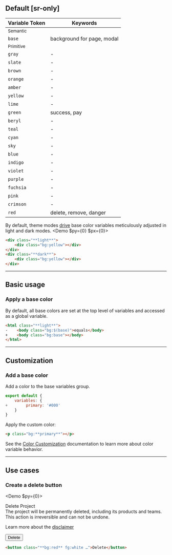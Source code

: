 ## Default [sr-only]
| Variable Token                                    | Keywords                                                                  |
|---------------------------------------------------|---------------------------------------------------------------------------|
| <small>Semantic</small>                                                                                                       |
| <Bg className="bg:base" />`base`                  | background for page, modal                                                |
| <small>Primitive</small>                                                                                                      |
| <Bg className="bg:gray" />`gray`                  | -                                                                         |
| <Bg className="bg:slate" />`slate`                | -                                                                         |
| <Bg className="bg:brown" />`brown`                | -                                                                         |
| <Bg className="bg:orange" />`orange`              | -                                                                         |
| <Bg className="bg:amber" />`amber`                | -                                                                         |
| <Bg className="bg:yellow" />`yellow`              | -                                                                         |
| <Bg className="bg:lime" />`lime`                  | -                                                                         |
| <Bg className="bg:green" />`green`                | success, pay                                                              |
| <Bg className="bg:beryl" />`beryl`                | -                                                                         |
| <Bg className="bg:teal" />`teal`                  | -                                                                         |
| <Bg className="bg:cyan" />`cyan`                  | -                                                                         |
| <Bg className="bg:sky" />`sky`                    | -                                                                         |
| <Bg className="bg:blue" />`blue`                  | -                                                                         |
| <Bg className="bg:indigo" />`indigo`              | -                                                                         |
| <Bg className="bg:violet" />`violet`              | -                                                                         |
| <Bg className="bg:purple" />`purple`              | -                                                                         |
| <Bg className="bg:fuchsia" />`fuchsia`            | -                                                                         |
| <Bg className="bg:pink" />`pink`                  | -                                                                         |
| <Bg className="bg:crimson" />`crimson`            | -                                                                         |
| <Bg className="bg:red" />`red`                    | delete, remove, danger                                                    |

By default, theme modes [drive](/docs/configuration#themedriver) base color variables meticulously adjusted in light and dark modes.
<Demo $py={0} $px={0}>
    <DemoLight>
        <div className="bg:yellow aspect:5/1 size:full|48 r:1x"></div>
    </DemoLight>
    <DemoDark>
        <div className="bg:yellow aspect:5/1 size:full|48 r:1x"></div>
    </DemoDark>
</Demo>
```html
<div class="**light**">
    <div class="bg:yellow"></div>
</div>
<div class="**dark**">
    <div class="bg:yellow"></div>
</div>
```

---

## Basic usage
### Apply a base color
By default, all base colors are set at the top level of variables and accessed as a global variable.
```html
<html class="**light**">
-    <body class="bg:$(base)">equals</body>
+    <body class="bg:base"></body>
</html>
```

---

## Customization
### Add a base color
Add a color to the base variables group.
```js name=master.css.js
export default {
    variables: {
+        primary: '#000'
    }
}
```
Apply the custom color:
```html
<p class="bg:**primary**"></p>
```
See the [Color Customization](/docs/colors#customization) documentation to learn more about color variable behavior.

---

## Use cases
### Create a delete button
<Demo $py={0}>
    <DemoPanel>
        <div className='text:20 font:semibold fg:strong'>Delete Project</div>
        <div className='text:14 mt:1x'>The project will be permanently deleted, including its products and teams. <span className="fg:red font:medium">This action is irreversible and can not be undone.</span></div>
        <div className="flex justify-content:space-between mt:5x pt:5x bt:1|dashed|frame">
            <p className="text:12 m:0">Learn more about the [disclaimer](#)</p>
            <button className='bg:red font:14 font:semibold fg:white h:32 r:1x px:3x float:right'>Delete</button>
        </div>
    </DemoPanel>
</Demo>
```html
<button class="**bg:red** fg:white …">Delete</button>
```